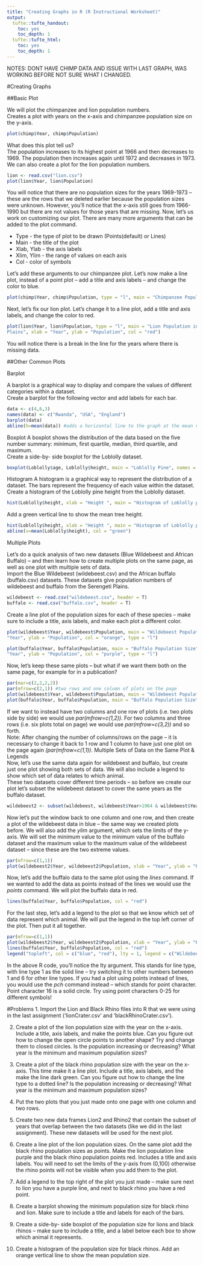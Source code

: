 ---
title: "Creating Graphs in R (R Instructional Worksheet)"
output:
  tufte::tufte_handout:
    toc: yes
    toc_depth: 1
  tufte::tufte_html:
    toc: yes
    toc_depth: 1
---
NOTES: DONT HAVE CHIMP DATA AND ISSUE WITH LAST GRAPH, WAS WORKING BEFORE NOT SURE WHAT I CHANGED.


#Creating Graphs

##Basic Plot

We will plot the chimpanzee and lion population numbers.  
\vspace*{1\baselineskip}
Creates a plot with years on the x-axis and chimpanzee population size on the y-axis.

```{r eval=FALSE}
plot(chimp$Year, chimp$Population)
```

What does this plot tell us?  
\vspace*{1\baselineskip}
The population increases to its highest point at 1966 and then decreases to 1969. The population then increases again until 1972 and decreases in 1973.  
\vspace*{1\baselineskip}
We can also create a plot for the lion population numbers.

```{r}
lion <- read.csv("lion.csv")
plot(lion$Year, lion$Population)
```

You will notice that there are no population sizes for the years 1969-1973 – these are the rows that we deleted earlier because the population sizes were unknown. However, you’ll notice that the x-axis still goes from 1966-1990 but there are not values for those years that are missing.
\vspace*{1\baselineskip}
Now, let’s us work on customizing our plot. There are many more arguments that can be added to the plot command.

* Type - the type of plot to be drawn (Points(default) or Lines)
* Main - the title of the plot
* Xlab, Ylab - the axis labels
* Xlim, Ylim - the range of values on each axis
* Col - color of symbols

Let’s add these arguments to our chimpanzee plot. Let’s now make a line plot, instead of a point plot – add a title and axis labels – and change the color to blue.

```{r eval=FALSE}
plot(chimp$Year, chimp$Population, type = "l", main = "Chimpanzee Population in Gombe National Park", xlab = "Year", ylab = "Population", col = "blue")
```

Next, let’s fix our lion plot. Let’s change it to a line plot, add a title and axis labels, and change the color to red.

```{r}
plot(lion$Year, lion$Population, type = "l", main = "Lion Population in the Serengeti
Plains", xlab = "Year", ylab = "Population", col = "red")
```

You will notice there is a break in the line for the years where there is missing data.  

##Other Common Plots

Barplot  

A barplot is a graphical way to display and compare the values of different categories within a dataset.  
\vspace*{1\baselineskip}
Create a barplot for the following vector and add labels for each bar.  

```{r}
data <- c(4,6,3)
names(data) <- c("Rwanda", "USA", "England")
barplot(data)
abline(h=mean(data)) #adds a horizontal line to the graph at the mean value
```

Boxplot
A boxplot shows the distribution of the data based on the five number summary: minimum, first quartile, median, third quartile, and maximum.  
\vspace*{1\baselineskip}
Create a side-by- side boxplot for the Loblolly dataset.  

```{r}
boxplot(Loblolly$age, Loblolly$height, main = "Loblolly Pine", names = c("Age", "Height"))
```

Histogram
A histogram is a graphical way to represent the distribution of a dataset. The bars represent the frequency of each value within the dataset.  
\vspace*{1\baselineskip}
Create a histogram of the Loblolly pine height from the Loblolly dataset.  

```{r}
hist(Loblolly$height, xlab = "Height ", main = "Histogram of Loblolly pine height")
```

Add a green vertical line to show the mean tree height.  

```{r}
hist(Loblolly$height, xlab = "Height ", main = "Histogram of Loblolly pine height")
abline(v=mean(Loblolly$height), col = "green")
```


Multiple Plots  

Let’s do a quick analysis of two new datasets (Blue Wildebeest and African Buffalo) – and then learn how to create multiple plots on the same page, as well as one plot with multiple sets of data.  
\vspace*{1\baselineskip}
Import the Blue Wildebeest (wildebeest.csv) and the African buffalo (buffalo.csv) datasets. These datasets give population numbers of wildebeest and buffalo from the Serengeti Plains.

```{r}
wildebeest <- read.csv("wildebeest.csv", header = T)
buffalo <- read.csv("buffalo.csv", header = T)
```

Create a line plot of the population sizes for each of these species – make sure to include a title, axis labels, and make each plot a different color.

```{r}
plot(wildebeest$Year, wildebeest$Population, main = "Wildebeest Population Size", xlab =
"Year", ylab = "Population", col = "orange", type = "l")

plot(buffalo$Year, buffalo$Population, main = "Buffalo Population Size", xlab =
"Year", ylab = "Population", col = "purple", type = "l")
```

Now, let’s keep these same plots – but what if we want them both on the same page, for example for in a publication?

```{r}
par(mar=c(2,2,2,2))
par(mfrow=c(2,1)) #two rows and one column of plots on the page
plot(wildebeest$Year, wildebeest$Population, main = "Wildebeest Population Size", xlab = "Year", ylab = "Population", col = "orange", type = "l")
plot(buffalo$Year, buffalo$Population, main = "Buffalo Population Size", xlab = "Year", ylab = "Population", col = "purple", type = "l")
```

If we want to instead have two columns and one row of plots (i.e. two plots side by side) we would use *par(mfrow=c(1,2))*. For two columns and three rows (i.e. six plots total on page) we would use *par(mfrow=c(3,2))* and so forth.  
\vspace*{1\baselineskip}
Note: After changing the number of columns/rows on the page – it is necessary to change it back to 1 row and 1 column to have just one plot on the page again *(par(mfrow=c(1,1))*. Multiple Sets of Data on the Same Plot & Legends  
\vspace*{1\baselineskip}
Now, let’s use the same data again for wildebeest and buffalo, but create just one plot showing both sets of data. We will also include a legend to show which set of data relates to which animal.  
\vspace*{1\baselineskip}
These two datasets cover different time periods – so before we create our plot let’s subset the wildebeest dataset to cover the same years as the buffalo dataset.

```{r}
wildebeest2 <- subset(wildebeest, wildebeest$Year>1964 & wildebeest$Year<1977)
```

\newpage

Now let’s put the window back to one column and one row, and then create a plot of the wildebeest data in blue – the same way we created plots before. We will also add the *ylim* argument, which sets the limits of the y-axis. We will set the minimum value to the minimum value of the buffalo dataset and the maximum value to the maximum value of the wildebeest dataset – since these are the two extreme values.

```{r eval=FALSE}
par(mfrow=c(1,1))
plot(wildebeest2$Year, wildebeest2$Population, xlab = "Year", ylab = "Population Size", col = "blue", type = "l", main = "Wildebeest &amp; Buffalo Populations in the Serengeti Plains", ylim = c(41000, 1306603))
```

Now, let’s add the buffalo data to the same plot using the *lines* command. If we wanted to add
the data as points instead of the lines we would use the *points* command. We will plot the
buffalo data in red.

```{r eval=FALSE}
lines(buffalo$Year, buffalo$Population, col = "red")
```

For the last step, let’s add a legend to the plot so that we know which set of data represent which animal. We will put the legend in the top left corner of the plot. Then put it all together.

```{r}
par(mfrow=c(1,1))
plot(wildebeest2$Year, wildebeest2$Population, xlab = "Year", ylab = "Population Size", col = "blue", type = "l", main = "Wildebeest & Buffalo Populations in the Serengeti Plains", ylim = c(41000, 1306603))
lines(buffalo$Year, buffalo$Population, col = "red")
legend("topleft", col = c("blue", "red"), lty = 1, legend = c("Wildebeest", "Buffalo"))
```

In the above R code, you’ll notice the lty argument. This stands for line type, with line type 1 as
the solid line – try switching it to other numbers between 1 and 6 for other line types. If you had
a plot using points instead of lines, you would use the *pch* command instead – which stands for
point character. Point character 16 is a solid circle. Try using point characters 0-25 for different
symbols!  

\newpage  

#Problems
1. Import the Lion and Black Rhino files into R that we were using in the last assignment (‘lionCrater.csv’ and ‘blackRhinoCrater.csv’).  

2. Create a plot of the lion population size with the year on the x-axis. Include a title, axis labels, and make the points blue. Can you figure out how to change the open circle points to another shape? Try and change them to closed circles. Is the population increasing or decreasing? What year is the minimum and maximum population sizes?  

3. Create a plot of the black rhino population size with the year on the x-axis. This time make it a line plot. Include a title, axis labels, and the make the line dark green. Can you figure out how to change the line type to a dotted line? Is the population increasing or decreasing? What year is the minimum and maximum population sizes?  

4. Put the two plots that you just made onto one page with one column and two rows.  

5. Create two new data frames Lion2 and Rhino2 that contain the subset of years that overlap between the two datasets (like we did in the last assignment). These new datasets will be used for the next plot.

6. Create a line plot of the lion population sizes. On the same plot add the black rhino population sizes as points. Make the lion population line purple and the black rhino population points red. Includes a title and axis labels. You will need to set the limits of the y-axis from (0,100) otherwise the rhino points will not be visible when you add them to the plot.  

7. Add a legend to the top right of the plot you just made – make sure next to lion you have a purple line, and next to black rhino you have a red point.

8. Create a barplot showing the minimum population size for black rhino and lion. Make sure to include a title and labels for each of the bars.  

9. Create a side-by- side boxplot of the population size for lions and black rhinos – make sure to include a title, and a label below each box to show which animal it represents.  

10. Create a histogram of the population size for black rhinos. Add an orange vertical line to show the mean population size.







